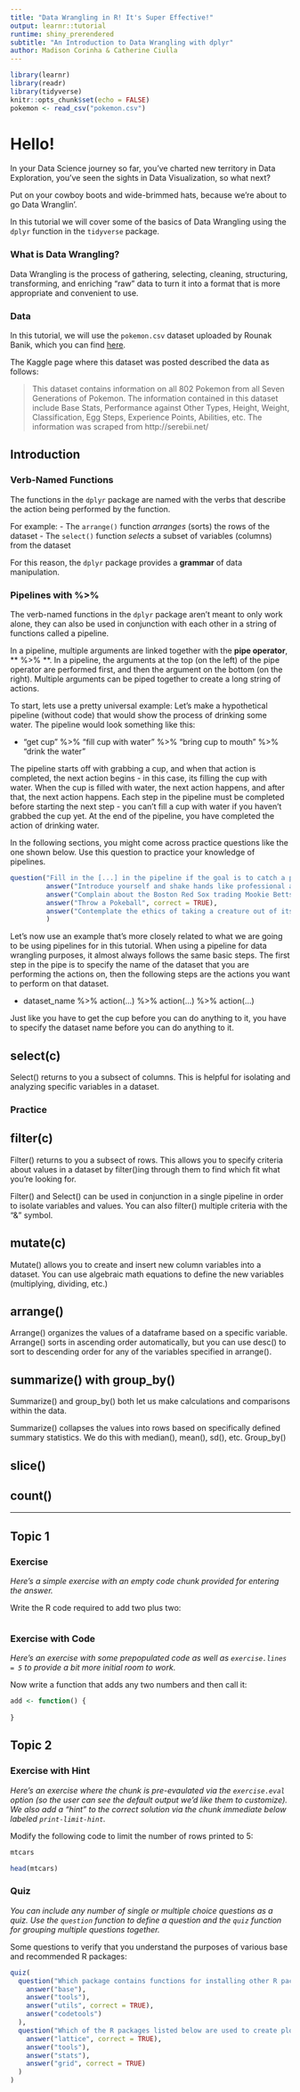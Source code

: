 ```yaml
---
title: "Data Wrangling in R! It's Super Effective!"
output: learnr::tutorial
runtime: shiny_prerendered
subtitle: "An Introduction to Data Wrangling with dplyr"
author: Madison Corinha & Catherine Ciulla
---
```


```r
library(learnr)
library(readr)
library(tidyverse)
knitr::opts_chunk$set(echo = FALSE)
pokemon <- read_csv("pokemon.csv")
```



# Hello!

In your Data Science journey so far, you've charted new territory in Data Exploration, you've seen the sights in Data Visualization, so what next? 

Put on your cowboy boots and wide-brimmed hats, because we're about to go Data Wranglin'.


In this tutorial we will cover some of the basics of Data Wrangling using the `dplyr` function in the `tidyverse` package.

### What is Data Wrangling?

Data Wrangling is the process of gathering, selecting, cleaning, structuring, transforming, and enriching "raw" data to turn it into a format that is more appropriate and convenient to use.

### Data

In this tutorial, we will use the `pokemon.csv` dataset uploaded by Rounak Banik, which you can find [here](https://www.kaggle.com/rounakbanik/pokemon).

The Kaggle page where this dataset was posted described the data as follows:

> This dataset contains information on all 802 Pokemon from all Seven Generations of Pokemon. The information contained in this dataset include Base Stats, Performance against Other Types, Height, Weight, Classification, Egg Steps, Experience Points, Abilities, etc. The information was scraped from http://serebii.net/


## Introduction

### Verb-Named Functions

The functions in the `dplyr` package are named with the verbs that describe the action being performed by the function. 

For example:
  - The `arrange()` function *arranges* (sorts) the rows of the dataset 
  - The `select()` function *selects* a subset of variables (columns) from the dataset

For this reason, the `dplyr` package provides a **grammar** of data manipulation.

### Pipelines with %>% 

The verb-named functions in the `dplyr` package aren't meant to only work alone, they can also be used in conjunction with each other in a string of functions called a pipeline. 

In a pipeline, multiple arguments are linked together with the **pipe operator**, ** %>% **. In a pipeline, the arguments at the top (on the left) of the pipe operator are performed first, and then the argument on the bottom (on the right). Multiple arguments can be piped together to create a long string of actions.

To start, lets use a pretty universal example: Let's make a hypothetical pipeline (without code) that would show the process of drinking some water. The pipeline would look something like this:

  - "get cup" %>% "fill cup with water" %>% "bring cup to mouth" %>% "drink the water"
  
The pipeline starts off with grabbing a cup, and when that action is completed, the next action begins - in this case, its filling the cup with water. When the cup is filled with water, the next action happens, and after that, the next action happens. Each step in the pipeline must be completed before starting the next step - you can't fill a cup with water if you haven't grabbed the cup yet. At the end of the pipeline, you have completed the action of drinking water. 

In the following sections, you might come across practice questions like the one shown below. Use this question to practice your knowledge of pipelines.
```r

question("Fill in the [...] in the pipeline if the goal is to catch a pokemon: 'walk into tall grass' %>%  'encounter wild pokemon' %>% [...] %>% 'capture pokemon' %>%  'pick up Pokeball'",
         answer("Introduce yourself and shake hands like professional adults"),
         answer("Complain about the Boston Red Sox trading Mookie Betts"),
         answer("Throw a Pokeball", correct = TRUE),
         answer("Contemplate the ethics of taking a creature out of its natural environment and forcing it to fight")
         )

```

Let's now use an example that's more closely related to what we are going to be using pipelines for in this tutorial. When using a pipeline for data wrangling purposes, it almost always follows the same basic steps. The first step in the pipe is to specify the name of the dataset that you are performing the actions on, then the following steps are the actions you want to perform on that dataset.

  - dataset_name %>% action(...) %>% action(...) %>% action(...)

Just like you have to get the cup before you can do anything to it, you have to specify the dataset name before you can do anything to it.



## select(c)

Select() returns to you a subsect of columns. This is helpful for isolating and analyzing specific variables in a dataset. 

### Practice



## filter(c)

Filter() returns to you a subsect of rows. This allows you to specify criteria about values in a dataset by filter()ing through them to find which fit what you're looking for. 

Filter() and Select() can be used in conjunction in a single pipeline in order to isolate variables and values. You can also filter() multiple criteria with the "&" symbol.

## mutate(c)

Mutate() allows you to create and insert new column variables into a dataset. You can use algebraic math equations to define the new variables (multiplying, dividing, etc.)

## arrange()

Arrange() organizes the values of a dataframe based on a specific variable. Arrange() sorts in ascending order automatically, but you can use desc() to sort to descending order for any of the variables specified in arrange(). 

## summarize() with group_by()

Summarize() and group_by() both let us make calculations and comparisons within the data.

Summarize() collapses the values into rows based on specifically defined summary statistics. We do this with median(), mean(), sd(), etc.
Group_by() 


## slice()



## count()








********



## Topic 1

### Exercise 

*Here's a simple exercise with an empty code chunk provided for entering the answer.*

Write the R code required to add two plus two:

```r

```

### Exercise with Code

*Here's an exercise with some prepopulated code as well as `exercise.lines = 5` to provide a bit more initial room to work.*

Now write a function that adds any two numbers and then call it:

```r
add <- function() {
  
}
```

## Topic 2

### Exercise with Hint

*Here's an exercise where the chunk is pre-evaulated via the `exercise.eval` option (so the user can see the default output we'd like them to customize). We also add a "hint" to the correct solution via the chunk immediate below labeled `print-limit-hint`.*

Modify the following code to limit the number of rows printed to 5:

```r
mtcars
```

```r
head(mtcars)
```

### Quiz

*You can include any number of single or multiple choice questions as a quiz. Use the `question` function to define a question and the `quiz` function for grouping multiple questions together.*

Some questions to verify that you understand the purposes of various base and recommended R packages:

```r
quiz(
  question("Which package contains functions for installing other R packages?",
    answer("base"),
    answer("tools"),
    answer("utils", correct = TRUE),
    answer("codetools")
  ),
  question("Which of the R packages listed below are used to create plots?",
    answer("lattice", correct = TRUE),
    answer("tools"),
    answer("stats"),
    answer("grid", correct = TRUE)
  )
)
```

